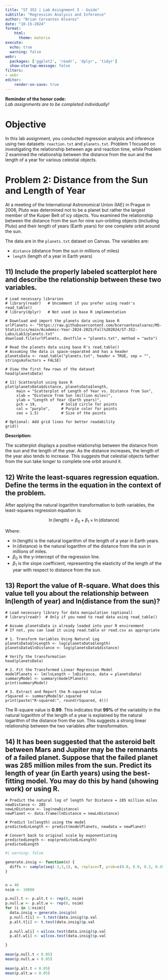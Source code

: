 ```yaml
---
title: "ST 352 | Lab Assignment 3 - Guide"
subtitle: "Regression Analysis and Inference"
author: "Brian Cervantes Alvarez"
date: "10-15-2024"
format: 
    html:
      theme: materia
execute: 
  echo: true
  warning: false
webr:
  packages: ['ggplot2', 'readr', 'dplyr', 'tidyr']
  show-startup-message: false
filters:
- webr
editor:
    render-on-save: true
---
```


**Reminder of the honor code:**  
*Lab assignments are to be completed individually!*

# Objective

In this lab assignment, you conducted regression analysis and inference using two datasets: `reaction.txt` and `planets.txt`. Problem 1 focused on investigating the relationship between age and reaction time, while Problem 2 examined the relationship between the distance from the sun and the length of a year for various celestial objects.

# Problem 2: Distance from the Sun and Length of Year

At a meeting of the International Astronomical Union (IAE) in Prague in 2006, Pluto was determined not to be a planet but rather the largest member of the Kuiper Belt of icy objects. You examined the relationship between the distance from the sun for nine sun-orbiting objects (including Pluto) and their length of years (Earth years) for one complete orbit around the sun.

The data are in the `planets.txt` dataset on Canvas. The variables are:

- `distance` (distance from the sun in millions of miles)
- `length` (length of a year in Earth years)

## 11) Include the properly labeled scatterplot here and describe the relationship between these two variables.

```webr-r
# Load necessary libraries
# library(readr)   # Uncomment if you prefer using readr's read_table()
# library(dplyr)   # Not used in base R implementation

# Download and import the planets data using base R
urlPlanets <- "https://raw.githubusercontent.com/bcervantesalvarez/MS-Statistics/main/Academic-Year-2024-2025/Fall%202024/ST-352-Labs/Lab3/planets.txt"
download.file(urlPlanets, destfile = "planets.txt", method = "auto")

# Read the planets data using base R's read.table()
# Assuming the data is space-separated and has a header
planetsData <- read.table("planets.txt", header = TRUE, sep = "", stringsAsFactors = FALSE)

# View the first few rows of the dataset
head(planetsData)

# 11) Scatterplot using base R
plot(planetsData$distance, planetsData$length,
     main = "Scatterplot of Length of Year vs. Distance from Sun",
     xlab = "Distance from Sun (million miles)",
     ylab = "Length of Year (Earth years)",
     pch = 19,           # Solid circle for points
     col = "purple",     # Purple color for points
     cex = 1.5)          # Size of the points

# Optional: Add grid lines for better readability
grid()
```

**Description:**

The scatterplot displays a positive relationship between the distance from the sun and the length of the year. As the distance increases, the length of the year also tends to increase. This suggests that celestial objects farther from the sun take longer to complete one orbit around it.

## 12) Write the least-squares regression equation. Define the terms in the equation in the context of the problem.



After applying the natural logarithm transformation to both variables, the least-squares regression equation is:

$$
\ln(\text{length}) = \beta_0 + \beta_1 \times \ln(\text{distance})
$$

Where:

- $\ln(\text{length})$ is the natural logarithm of the length of a year in Earth years.
- $\ln(\text{distance})$ is the natural logarithm of the distance from the sun in millions of miles.
- $\beta_0$ is the y-intercept of the regression line.
- $\beta_1$ is the slope coefficient, representing the elasticity of the length of the year with respect to distance from the sun.

## 13) Report the value of R-square. What does this value tell you about the relationship between ln(length of year) and ln(distance from the sun)?



```webr-r
# Load necessary library for data manipulation (optional)
# library(readr)  # Only if you need to read data using read_table()

# Assume planetsData is already loaded into your R environment
# If not, you can load it using read.table or read.csv as appropriate

# 1. Transform Variables Using Natural Log
planetsData$lnLength <- log(planetsData$length)
planetsData$lnDistance <- log(planetsData$distance)

# Verify the transformation
head(planetsData)

# 2. Fit the Transformed Linear Regression Model
modelPlanets <- lm(lnLength ~ lnDistance, data = planetsData)
summaryModel <- summary(modelPlanets)
print(summaryModel)

# 3. Extract and Report the R-squared Value
rSquared <- summaryModel$r.squared
print(paste("R-squared:", round(rSquared, 4)))

```

The R-square value is **0.99**. This indicates that **99%** of the variability in the natural logarithm of the length of a year is explained by the natural logarithm of the distance from the sun. This suggests a strong linear relationship between the two variables after transformation.

## 14) It has been suggested that the asteroid belt between Mars and Jupiter may be the remnants of a failed planet. Suppose that the failed planet was 285 million miles from the sun. Predict its length of year (in Earth years) using the best-fitting model. You may do this by hand (showing work) or using R.



```webr-r
# Predict the natural log of length for Distance = 285 million miles
newDistance <- 285
newLnDistance <- log(newDistance)
newPlanet <- data.frame(lnDistance = newLnDistance)

# Predict ln(length) using the model
predictedLnLength <- predict(modelPlanets, newdata = newPlanet)

# Convert back to original scale by exponentiating
predictedLength <- exp(predictedLnLength)
predictedLength
```


```r
#| warning: false

generate.insig <- function(n) {
  diffs <- sample(seq(-3,3,1), n, replace=T, prob=c(0.0, 0.0, 0.2, 0.45, 0.1, 0.05, 0.05))
}


n = 40
nsim <- 10000

p.null.t <- p.alt.t <- rep(0, nsim)
p.null.w <- p.alt.w <- rep(0, nsim)
for (i in 1:nsim){
  data.insig = generate.insig(n)
  p.null.t[i] <- t.test(data.insig)$p.val
  p.alt.t[i] <- t.test(data.insig)$p.val
  
  p.null.w[i] < wilcox.test(data.insig)$p.val
  p.alt.w[i] <- wilcox.test(data.insig)$p.val

}  
  
mean(p.null.t < 0.05)
mean(p.null.w < 0.05)
    
mean(p.alt.t < 0.05)
mean(p.alt.w < 0.05)


```

